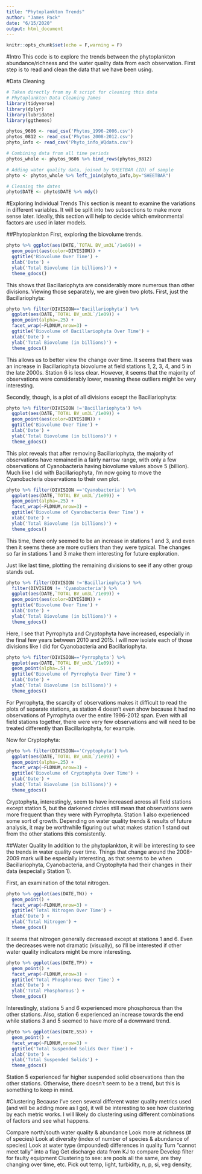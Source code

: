 ```yaml
---
title: "Phytoplankton Trends"
author: "James Pack"
date: "6/15/2020"
output: html_document
---
```


```r
knitr::opts_chunk$set(echo = F,warning = F)
```

#Intro
This code is to explore the trends between the phytoplankton abundance/richness and the water quality data from each observation. First step is to read and clean the data that we have been using.

#Data Cleaning
```r
# Taken directly from my R script for cleaning this data
# Phytoplankton Data Cleaning James
library(tidyverse)
library(dplyr)
library(lubridate)
library(ggthemes)

phytos_9606 <- read_csv('Phytos_1996-2006.csv')
phytos_0812 <- read_csv('Phytos_2008-2012.csv')
phyto_info <- read_csv('Phyto_info_WQdata.csv')

# Combining data from all time periods
phytos_whole <- phytos_9606 %>% bind_rows(phytos_0812)

# Adding water quality data, joined by SHEETBAR (ID) of sample
phyto <- phytos_whole %>% left_join(phyto_info,by="SHEETBAR")

# Cleaning the dates
phyto$DATE <- phyto$DATE %>% mdy()
```

#Exploring Individual Trends
This section is meant to examine the variations in different variables. It will be split into two subsections to make more sense later. Ideally, this section will help to decide which environmental factors are used in later models.

##Phytoplankton
First, exploring the biovolume trends.

```r
phyto %>% ggplot(aes(DATE,`TOTAL BV_um3L`/1e09)) +
  geom_point(aes(color=DIVISION)) +
  ggtitle('Biovolume Over Time') +
  xlab('Date') +
  ylab('Total Biovolume (in billions)') +
  theme_gdocs()
```

This shows that Bacillariophyta are considerably more numerous than other divisions. Viewing those separately, we are given two plots. First, just the Bacillariophyta:

```r
phyto %>% filter(DIVISION=='Bacillariophyta') %>% 
  ggplot(aes(DATE,`TOTAL BV_um3L`/1e09)) +
  geom_point(alpha=.25) +
  facet_wrap(~FLDNUM,nrow=3) +
  ggtitle('Biovolume of Bacillariophyta Over Time') +
  xlab('Date') +
  ylab('Total Biovolume (in billions)') +
  theme_gdocs()
```

This allows us to better view the change over time. It seems that there was an increase in Bacillariophyta biovolume at field stations 1, 2, 3, 4, and 5 in the late 2000s. Station 6 is less clear. However, it seems that the majority of observations were considerably lower, meaning these outliers might be very interesting.

Secondly, though, is a plot of all divisions except the Bacillariophyta:

```r
phyto %>% filter(DIVISION !='Bacillariophyta') %>% 
  ggplot(aes(DATE,`TOTAL BV_um3L`/1e09)) +
  geom_point(aes(color=DIVISION)) +
  ggtitle('Biovolume Over Time') +
  xlab('Date') +
  ylab('Total Biovolume (in billions)') +
  theme_gdocs()
```

This plot reveals that after removing Bacillariophyta, the majority of observations have remained in a fairly narrow range, with only a few observations of Cyanobacteria having biovolume values above 5 (billion). Much like I did with Bacillariophyta, I'm now going to move the Cyanobacteria observations to their own plot.

```r
phyto %>% filter(DIVISION =='Cyanobacteria') %>% 
  ggplot(aes(DATE,`TOTAL BV_um3L`/1e09)) +
  geom_point(alpha=.25) +
  facet_wrap(~FLDNUM,nrow=3) +
  ggtitle('Biovolume of Cyanobacteria Over Time') +
  xlab('Date') +
  ylab('Total Biovolume (in billions)') +
  theme_gdocs()
```

This time, there only seemed to be an increase in stations 1 and 3, and even then it seems these are more outliers than they were typical. The changes so far in stations 1 and 3 make them interesting for future exploration.

Just like last time, plotting the remaining divisions to see if any other group stands out.

```r
phyto %>% filter(DIVISION !='Bacillariophyta') %>% 
  filter(DIVISION != 'Cyanobacteria') %>% 
  ggplot(aes(DATE,`TOTAL BV_um3L`/1e09)) +
  geom_point(aes(color=DIVISION)) +
  ggtitle('Biovolume Over Time') +
  xlab('Date') +
  ylab('Total Biovolume (in billions)') +
  theme_gdocs()
```

Here, I see that Pyrrophyta and Cryptophyta have increased, especially in the final few years between 2010 and 2015. I will now isolate each of those divisions like I did for Cyanobacteria and Bacillariophyta.

```r
phyto %>% filter(DIVISION=='Pyrrophyta') %>% 
  ggplot(aes(DATE,`TOTAL BV_um3L`/1e09)) +
  geom_point(alpha=.5) +
  ggtitle('Biovolume of Pyrrophyta Over Time') +
  xlab('Date') +
  ylab('Total Biovolume (in billions)') +
  theme_gdocs()
```

For Pyrrophyta, the scarcity of observations makes it difficult to read the plots of separate stations, as station 4 doesn't even show because it had no observations of Pyrrophyta over the entire 1996-2012 span. Even with all field stations together, there were very few observations and will need to be treated differently than Bacillariophyta, for example.

Now for Cryptophyta:

```r
phyto %>% filter(DIVISION=='Cryptophyta') %>% 
  ggplot(aes(DATE,`TOTAL BV_um3L`/1e09)) +
  geom_point(alpha=.25) +
  facet_wrap(~FLDNUM,nrow=3) +
  ggtitle('Biovolume of Cryptophyta Over Time') +
  xlab('Date') +
  ylab('Total Biovolume (in billions)') +
  theme_gdocs()
```

Cryptophyta, interestingly, seem to have increased across all field stations except station 5, but the darkened circles still mean that observations were more frequent than they were with Pyrrophyta. Station 1 also experienced some sort of growth. Depending on water quality trends & results of future analysis, it may be worthwhile figuring out what makes station 1 stand out from the other stations this consistently. 

##Water Quality
In addition to the phytoplankton, it will be interesting to see the trends in water quality over time. Things that change around the 2008-2009 mark will be especially interesting, as that seems to be when Bacillariophyta, Cyanobacteria, and Cryptophyta had their changes in their data (especially Station 1). 

First, an examination of the total nitrogen.

```r
phyto %>% ggplot(aes(DATE,TN)) +
  geom_point() +
  facet_wrap(~FLDNUM,nrow=3) +
  ggtitle('Total Nitrogen Over Time') +
  xlab('Date') +
  ylab('Total Nitrogen') +
  theme_gdocs()
```

It seems that nitrogen generally decreased except at stations 1 and 6. Even the decreases were not dramatic (visually), so I'll be interested if other water quality indicators might be more interesting.

```r
phyto %>% ggplot(aes(DATE,TP)) +
  geom_point() +
  facet_wrap(~FLDNUM,nrow=3) +
  ggtitle('Total Phosphorous Over Time') +
  xlab('Date') +
  ylab('Total Phosphorous') +
  theme_gdocs()
```

Interestingly, stations 5 and 6 experienced more phosphorous than the other stations. Also, station 6 experienced an increase towards the end while stations 3 and 5 seemed to have more of a downward trend. 

```r
phyto %>% ggplot(aes(DATE,SS)) +
  geom_point() +
  facet_wrap(~FLDNUM,nrow=3) +
  ggtitle('Total Suspended Solids Over Time') +
  xlab('Date') +
  ylab('Total Suspended Solids') +
  theme_gdocs()
```

Station 5 experienced far higher suspended solid observations than the other stations. Otherwise, there doesn't seem to be a trend, but this is something to keep in mind. 

#Clustering
Because I've seen several different water quality metrics used (and will be adding more as I go), it will be interesting to see how clustering by each metric works. I will likely do clustering using different combinations of factors and see what happens.


Compare north/south water quality & abundance
Look more at richness (# of species)
Look at diversity (index of number of species & abundance of species)
Look at water type (impounded) differences in quality
Turn "cannot meet tally" into a flag
Get discharge data from KJ to compare
Develop filter for faulty equipment
Clustering to see: are pools all the same, are they changing over time, etc.
Pick out temp, light, turbidity, n, p, si, veg density,